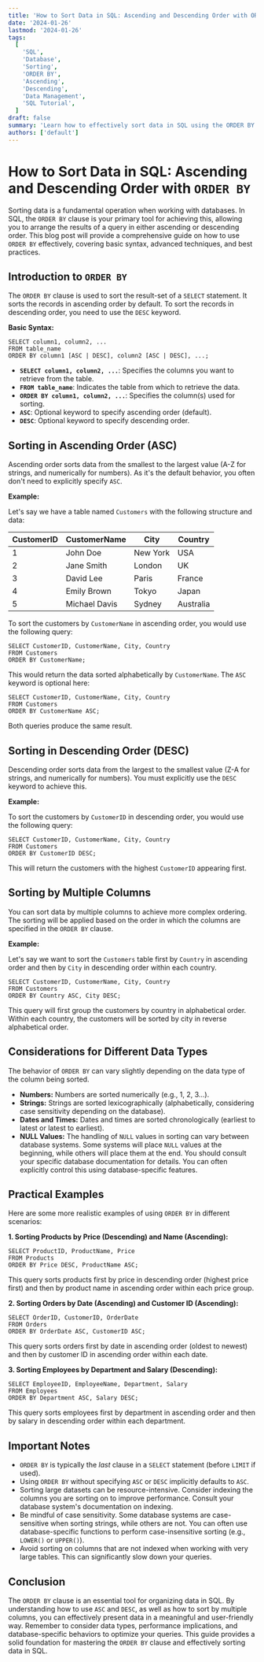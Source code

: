 ```yaml
---
title: 'How to Sort Data in SQL: Ascending and Descending Order with ORDER BY'
date: '2024-01-26'
lastmod: '2024-01-26'
tags:
  [
    'SQL',
    'Database',
    'Sorting',
    'ORDER BY',
    'Ascending',
    'Descending',
    'Data Management',
    'SQL Tutorial',
  ]
draft: false
summary: 'Learn how to effectively sort data in SQL using the ORDER BY clause. This guide covers sorting in ascending (ASC) and descending (DESC) order, including multiple columns and considerations for different data types.'
authors: ['default']
---
```


# How to Sort Data in SQL: Ascending and Descending Order with `ORDER BY`

Sorting data is a fundamental operation when working with databases. In SQL, the `ORDER BY` clause is your primary tool for achieving this, allowing you to arrange the results of a query in either ascending or descending order. This blog post will provide a comprehensive guide on how to use `ORDER BY` effectively, covering basic syntax, advanced techniques, and best practices.

## Introduction to `ORDER BY`

The `ORDER BY` clause is used to sort the result-set of a `SELECT` statement. It sorts the records in ascending order by default. To sort the records in descending order, you need to use the `DESC` keyword.

**Basic Syntax:**

```plaintext
SELECT column1, column2, ...
FROM table_name
ORDER BY column1 [ASC | DESC], column2 [ASC | DESC], ...;
```

- **`SELECT column1, column2, ...`**: Specifies the columns you want to retrieve from the table.
- **`FROM table_name`**: Indicates the table from which to retrieve the data.
- **`ORDER BY column1, column2, ...`**: Specifies the column(s) used for sorting.
- **`ASC`**: Optional keyword to specify ascending order (default).
- **`DESC`**: Optional keyword to specify descending order.

## Sorting in Ascending Order (ASC)

Ascending order sorts data from the smallest to the largest value (A-Z for strings, and numerically for numbers). As it's the default behavior, you often don't need to explicitly specify `ASC`.

**Example:**

Let's say we have a table named `Customers` with the following structure and data:

| CustomerID | CustomerName  | City     | Country   |
| ---------- | ------------- | -------- | --------- |
| 1          | John Doe      | New York | USA       |
| 2          | Jane Smith    | London   | UK        |
| 3          | David Lee     | Paris    | France    |
| 4          | Emily Brown   | Tokyo    | Japan     |
| 5          | Michael Davis | Sydney   | Australia |

To sort the customers by `CustomerName` in ascending order, you would use the following query:

```plaintext
SELECT CustomerID, CustomerName, City, Country
FROM Customers
ORDER BY CustomerName;
```

This would return the data sorted alphabetically by `CustomerName`. The `ASC` keyword is optional here:

```plaintext
SELECT CustomerID, CustomerName, City, Country
FROM Customers
ORDER BY CustomerName ASC;
```

Both queries produce the same result.

## Sorting in Descending Order (DESC)

Descending order sorts data from the largest to the smallest value (Z-A for strings, and numerically for numbers). You must explicitly use the `DESC` keyword to achieve this.

**Example:**

To sort the customers by `CustomerID` in descending order, you would use the following query:

```plaintext
SELECT CustomerID, CustomerName, City, Country
FROM Customers
ORDER BY CustomerID DESC;
```

This will return the customers with the highest `CustomerID` appearing first.

## Sorting by Multiple Columns

You can sort data by multiple columns to achieve more complex ordering. The sorting will be applied based on the order in which the columns are specified in the `ORDER BY` clause.

**Example:**

Let's say we want to sort the `Customers` table first by `Country` in ascending order and then by `City` in descending order within each country.

```plaintext
SELECT CustomerID, CustomerName, City, Country
FROM Customers
ORDER BY Country ASC, City DESC;
```

This query will first group the customers by country in alphabetical order. Within each country, the customers will be sorted by city in reverse alphabetical order.

## Considerations for Different Data Types

The behavior of `ORDER BY` can vary slightly depending on the data type of the column being sorted.

- **Numbers:** Numbers are sorted numerically (e.g., 1, 2, 3...).
- **Strings:** Strings are sorted lexicographically (alphabetically, considering case sensitivity depending on the database).
- **Dates and Times:** Dates and times are sorted chronologically (earliest to latest or latest to earliest).
- **NULL Values:** The handling of `NULL` values in sorting can vary between database systems. Some systems will place `NULL` values at the beginning, while others will place them at the end. You should consult your specific database documentation for details. You can often explicitly control this using database-specific features.

## Practical Examples

Here are some more realistic examples of using `ORDER BY` in different scenarios:

**1. Sorting Products by Price (Descending) and Name (Ascending):**

```plaintext
SELECT ProductID, ProductName, Price
FROM Products
ORDER BY Price DESC, ProductName ASC;
```

This query sorts products first by price in descending order (highest price first) and then by product name in ascending order within each price group.

**2. Sorting Orders by Date (Ascending) and Customer ID (Ascending):**

```plaintext
SELECT OrderID, CustomerID, OrderDate
FROM Orders
ORDER BY OrderDate ASC, CustomerID ASC;
```

This query sorts orders first by date in ascending order (oldest to newest) and then by customer ID in ascending order within each date.

**3. Sorting Employees by Department and Salary (Descending):**

```plaintext
SELECT EmployeeID, EmployeeName, Department, Salary
FROM Employees
ORDER BY Department ASC, Salary DESC;
```

This query sorts employees first by department in ascending order and then by salary in descending order within each department.

## Important Notes

- `ORDER BY` is typically the _last_ clause in a `SELECT` statement (before `LIMIT` if used).
- Using `ORDER BY` without specifying `ASC` or `DESC` implicitly defaults to `ASC`.
- Sorting large datasets can be resource-intensive. Consider indexing the columns you are sorting on to improve performance. Consult your database system's documentation on indexing.
- Be mindful of case sensitivity. Some database systems are case-sensitive when sorting strings, while others are not. You can often use database-specific functions to perform case-insensitive sorting (e.g., `LOWER()` or `UPPER()`).
- Avoid sorting on columns that are not indexed when working with very large tables. This can significantly slow down your queries.

## Conclusion

The `ORDER BY` clause is an essential tool for organizing data in SQL. By understanding how to use `ASC` and `DESC`, as well as how to sort by multiple columns, you can effectively present data in a meaningful and user-friendly way. Remember to consider data types, performance implications, and database-specific behaviors to optimize your queries. This guide provides a solid foundation for mastering the `ORDER BY` clause and effectively sorting data in SQL.

